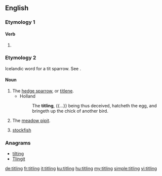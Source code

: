 ==English==

===Etymology 1===

====Verb====
{{head|en|present participle}}

# {{present participle of|title|lang=en|nocat=1}}

===Etymology 2===
Icelandic word for a tit sparrow. See {{m|en|tit||a small bird}}.

====Noun====
{{en-noun}}

# The [[hedge sparrow]], or [[titlene]].
#* Holland
#*: The '''titling''', {{...}} being thus deceived, hatcheth the egg, and bringeth up the chick of another bird.
# The [[meadow pipit]].
# {{label|en|obsolete|in customhouses}} [[stockfish]]

{{Webster 1913}}

===Anagrams===
* [[tilting#English|tilting]]
* [[Tlingit#English|Tlingit]]

[[de:titling]]
[[fr:titling]]
[[it:titling]]
[[ku:titling]]
[[hu:titling]]
[[my:titling]]
[[simple:titling]]
[[vi:titling]]